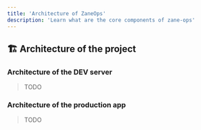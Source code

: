 ```yaml
---
title: 'Architecture of ZaneOps'
description: 'Learn what are the core components of zane-ops'
---
```


## 🏗️ Architecture of the project

### Architecture of the DEV server

> TODO

### Architecture of the production app

> TODO